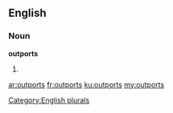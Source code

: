 ==English==

===Noun===
'''outports'''

# {{plural of|outport}}

[[Category:English plurals]]

[[ar:outports]]
[[fr:outports]]
[[ku:outports]]
[[my:outports]]